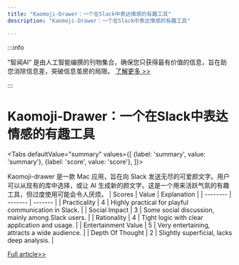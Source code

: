 ```yaml
---
title: "Kaomoji-Drawer：一个在Slack中表达情感的有趣工具"
description: "Kaomoji-Drawer：一个在Slack中表达情感的有趣工具"

---
```



:::info

“智闻AI“ 是由人工智能编撰的刊物集合，确保您只获得最有价值的信息，旨在助您消除信息差，突破信息茧房的局限。  [了解更多 >>](/)

:::

# Kaomoji-Drawer：一个在Slack中表达情感的有趣工具


<Tabs
	defaultValue="summary"
	values={[
	{label: 'summary', value: 'summary'},
	{label: 'score', value: 'score'},
]}>
<TabItem value="summary">


Kaomoji-drawer 是一款 Mac 应用，旨在向 Slack 发送无尽的可爱颜文字。用户可以从现有的库中选择，或让 AI 生成新的颜文字。这是一个用来活跃气氛的有趣工具，但过度使用可能会令人厌烦。
</TabItem>
<TabItem value="score">
	| Scores     | Value   | Explanation |
	| -------- | ------- | ------- |
	| Practicality  | 4    | Highly practical for playful communication in Slack.    |
	| Social Impact | 3     | Some social discussion, mainly among Slack users.    |
	| Rationality    | 4    | Tight logic with clear application and usage.    |
	| Entertainment Value    | 5    | Very entertaining, attracts a wide audience.    |
	| Depth Of Thought    | 2    | Slightly superficial, lacks deep analysis.    |
</TabItem>
</Tabs>

[Full article>>](https://www.producthunt.com/posts/kaomoji-drawer)
